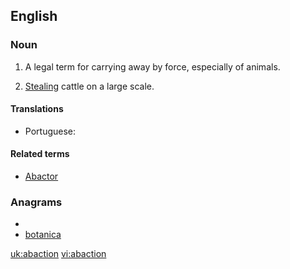 ==English==
===Noun===
{{en-noun|-}}

#A legal term for carrying away by force, especially of animals.
# {{archaic}} [[stealing|Stealing]] cattle on a large scale.

====Translations====
{{trans-top|}}
* Portuguese: {{t+|pt|abigeato}}
{{trans-mid}}
{{trans-bottom}}

====Related terms====
* [[abactor|Abactor]]

===Anagrams===
* {{alphagram|aabcinot}}
* [[botanica#English|botanica]]


[[uk:abaction]]
[[vi:abaction]]